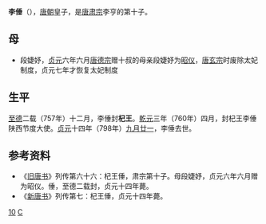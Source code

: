 {{Otheruses|李倕 (宗室女)|subject=唐肅宗第十子|other=同名唐朝宗室女}}
'''李倕'''（{{bd|8世纪||798年|11月3日|catIdx=L}}），[[唐朝|唐朝]]皇子，是[[唐肃宗|唐肃宗]]李亨的第十子。
==母==
* 段婕妤，[[貞元_(唐朝)|贞元]]六年六月[[唐德宗|唐德宗]]赠十叔的母亲段婕妤为[[昭仪|昭仪]]，[[唐玄宗|唐玄宗]]时废除太妃制度，贞元七年才恢复太妃制度
==生平==
[[至德_(唐朝)|至德]]二载（757年）十二月，李倕封'''杞王'''。[[乾元_(唐朝)|乾元]]三年（760年）四月，封杞王李倕陕西节度大使。[[貞元_(唐朝)|贞元]]十四年（798年）[[九月廿一|九月廿一]]，李倕去世。

==参考资料==
*《[[旧唐书|旧唐书]]》列传第六十六：杞王倕，肃宗第十子。母段婕妤，贞元六年六月赠为昭仪。倕，至德二载封，贞元十四年薨。
*《[[新唐书|新唐书]]》列传第七：杞王倕，贞元十四年薨。

[[Category:唐肃宗皇子|10]]
[[Category:李姓|C]]